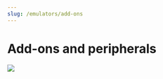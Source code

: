 ```yaml
---
slug: /emulators/add-ons
---
```




# Add-ons and peripherals

*![](https://user-images.githubusercontent.com/98862735/188319678-b0e38782-ecff-4ac0-b9e8-3ed025c59d1d.png)*

<DocCardList/>
